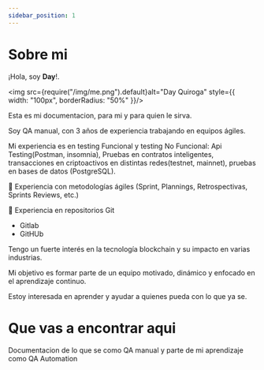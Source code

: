 ```yaml
---
sidebar_position: 1
---
```



# Sobre mi

¡Hola, soy **Day**!.

<img src={require("/img/me.png").default}alt="Day Quiroga" style={{ width: "100px", borderRadius: "50%" }}/>


Esta es mi documentacion, para mi y para quien le sirva. 

Soy QA manual, con 3 años de experiencia trabajando en equipos ágiles.

Mi experiencia es en testing Funcional y  testing No Funcional: Api Testing(Postman, insomnia), Pruebas en contratos inteligentes, transacciones en criptoactivos en distintas redes(testnet, mainnet), pruebas en bases de datos (PostgreSQL). 

🏁 Experiencia con metodologías ágiles (Sprint, Plannings, Retrospectivas, Sprints Reviews, etc.)

👾 Experiencia en repositorios Git
- Gitlab
- GitHUb

Tengo un fuerte interés en la tecnología blockchain y su impacto en varias industrias.

Mi objetivo es formar parte de un equipo motivado, dinámico y enfocado en el aprendizaje continuo.

Estoy interesada en aprender y ayudar a quienes pueda con lo que ya se.

# Que vas a encontrar aqui

Documentacion de lo que se como QA manual y parte de mi aprendizaje como QA Automation

